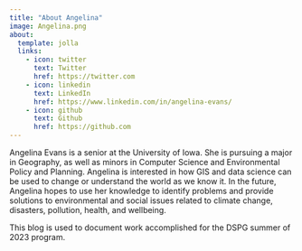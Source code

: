```yaml
---
title: "About Angelina"
image: Angelina.png
about: 
  template: jolla
  links:
    - icon: twitter
      text: Twitter
      href: https://twitter.com
    - icon: linkedin
      text: LinkedIn
      href: https://www.linkedin.com/in/angelina-evans/
    - icon: github
      text: Github
      href: https://github.com
---
```


Angelina Evans is a senior at the University of Iowa. She is pursuing a major in Geography, as well as minors in Computer Science and Environmental Policy and Planning. Angelina is interested in how GIS and data science can be used to change or understand the world as we know it. In the future, Angelina hopes to use her knowledge to identify problems and provide solutions to environmental and social issues related to climate change, disasters, pollution, health, and wellbeing.

This blog is used to document work accomplished for the DSPG summer of 2023 program.
